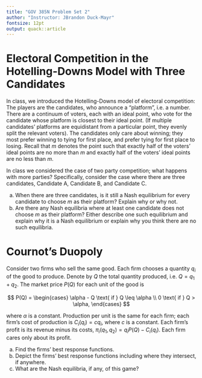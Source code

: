 ```yaml
---
title: "GOV 385N Problem Set 2"
author: "Instructor: JBrandon Duck-Mayr"
fontsize: 12pt
output: quack::article
---
```


# Electoral Competition in the Hotelling-Downs Model with Three Candidates

In class, we introduced the Hotelling-Downs model of electoral competition:
The players are the candidates, who announce a "platform", i.e. a number.
There are a continuum of voters, each with an ideal point, who vote for the candidate whose platform is closest to their ideal point.
(If multiple candidates' platforms are equidistant from a particular point, they evenly split the relevant voters).
The candidates only care about winning; they most prefer winning to tying for first place, and prefer tying for first place to losing.
Recall that $m$ denotes the point such that exactly half of the voters' ideal points are no more than $m$ and exactly half of the voters' ideal points are no less than $m$.

In class we considered the case of two party competition; what happens with more parties?
Specifically, consider the case where there are three candidates, Candidate A, Candidate B, and Candidate C.

a. When there are three candidates, is it still a Nash equilibrium for every candidate to choose $m$ as their platform? Explain why or why not.
b. Are there any Nash equilibria where at least one candidate does not choose $m$ as their platform? Either describe one such equilibrium and explain why it is a Nash equilibrium or explain why you think there are no such equilibria.

# Cournot's Duopoly

Consider two firms who sell the same good.
Each firm chooses a quantity $q_i$ of the good to produce.
Denote by $Q$ the total quantity produced, i.e. $Q = q_1 + q_2$.
The market price $P(Q)$ for each unit of the good is

$$
P(Q) =
\begin{cases}
\alpha - Q \text{ if } Q \leq \alpha \\
0 \text{ if } Q > \alpha,
\end{cases}
$$

where $\alpha$ is a constant.
Production per unit is the same for each firm; each firm's cost of production is $C_i(q_i) = c q_i$, where $c$ is a constant.
Each firm's profit is its revenue minus its costs, $\pi_i(q_1, q_2) = q_i P(Q) - C_i(q_i)$.
Each firm cares only about its profit.

a. Find the firms' best response functions.
b. Depict the firms' best response functions including where they intersect, if anywhere.
c. What are the Nash equilibria, if any, of this game?
